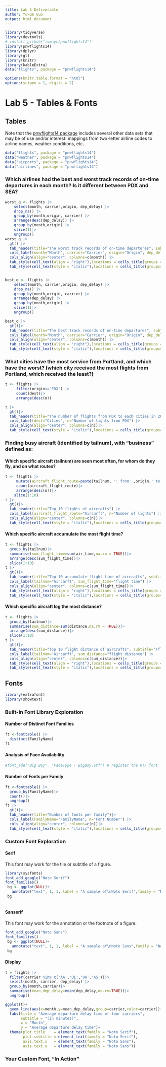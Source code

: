 ---
title: Lab 5 Deliverable
author: Yukun Guo
output: html_document
---

```{r setup, echo=FALSE, message=FALSE}
library(tidyverse)
library(devtools)
# install_github("ismayc/pnwflights14")
library(pnwflights14)
library(dplyr)
library(gt)
library(knitr)
library(kableExtra)
data("flights", package = "pnwflights14")

options(knitr.table.format = "html")
options(scipen = 1, digits = 2)
```

# Lab 5 - Tables & Fonts

## Tables

Note that the [pnwflights14 package](https://github.com/ismayc/pnwflights14) includes several other data sets that may be of use and/or interest: mappings from two-letter airline codes to airline names, weather conditions, etc.

```{r eval=FALSE}
data("flights", package = "pnwflights14")
data("weather", package = "pnwflights14")
data("airports", package = "pnwflights14")
data("airlines", package = "pnwflights14")
```

### Which airlines had the best and worst track records of on-time departures in each month? Is it different between PDX and SEA?

```{r}
worst_q <- flights |>
    select(month, carrier,origin, dep_delay) |>
    drop_na() |>
    group_by(month,origin, carrier) |>
    arrange(desc(dep_delay)) |>
    group_by(month,origin) |>
    slice(1)|>
    ungroup()
worst_q |> 
  gt() |>
  tab_header(title="The worst track records of on-time departures", subtitle="(Delay in minutes)")|>
  cols_label(month="Month", carrier="Carrier", origin="Origin", dep_delay="departure delay") |>
  cols_align(align="center", columns=c(month)) |>
  tab_style(cell_text(align = "right"),locations = cells_title(groups = c("subtitle"))) |> 
  tab_style(cell_text(style = "italic"),locations = cells_title(groups=c("title")))


best_q <- flights |>
    select(month, carrier,origin, dep_delay) |>
    drop_na() |>
    group_by(month,origin, carrier) |>
    arrange(dep_delay) |>
    group_by(month,origin) |>
    slice(1)|>
    ungroup()

best_q |> 
  gt()|>
  tab_header(title="The best track records of on-time departures", subtitle="(Delay in minutes)") |>
  cols_label(month="Month", carrier="Carrier", origin="Origin", dep_delay="departure delay") |>
  cols_align(align="center", columns=c(month)) |>
  tab_style(cell_text(align = "right"),locations = cells_title(groups = c("subtitle"))) |> 
  tab_style(cell_text(style = "italic"),locations = cells_title(groups=c("title")))

```

### What cities have the most service from Portland, and which have the worst? (which city received the most flights from Portland, which received the least?)
```{r}
t <- flights |>
     filter(origin=='PDX') |>
     count(dest)|>
     arrange(desc(n))

t |> 
  gt()|>
  tab_header(title="The number of flights from PDX to each cities in 2014") |>
  cols_label(dest="Cities", n="Number of lights from PDX") |>
  cols_align(align="center", columns=c(n))|>
  tab_style(cell_text(style = "italic"),locations = cells_title(groups=c("title")))

```


### Finding busy aircraft (identified by tailnum), with “business” defined as:

#### Which specific aircraft (tailnum) are seen most often, for whom do they fly, and on what routes?
```{r}
t <- flights |>
     mutate(aircraft_flight_route=paste(tailnum, ': from' ,origin,' to ', dest,sep = ''))|>
     count(aircraft_flight_route)|>
     arrange(desc(n))|>
    slice(1:10)
t |> 
  gt()|>
  tab_header(title="Top 10 flights of aircrafts") |>
  cols_label(aircraft_flight_route="Aircarft", n="Number of lights") |>
  cols_align(align="center", columns=c(n))|>
  tab_style(cell_text(style = "italic"),locations = cells_title(groups=c("title")))
```

#### Which specific aircraft accumulate the most flight time?
```{r}
t <- flights |>
  group_by(tailnum)|>
  summarise(sum_flight_time=sum(air_time,na.rm = TRUE))|>
  arrange(desc(sum_flight_time))|>
  slice(1:10)
t |> 
  gt()|>
  tab_header(title="Top 10 accumulate flight time of aircrafts", subtitle="(flight time in minutes)")|>
  cols_label(tailnum="Aircarft", sum_flight_time="flight time") |>
  cols_align(align="center", columns=c(sum_flight_time))|>
  tab_style(cell_text(align = "right"),locations = cells_title(groups = c("subtitle"))) |> 
  tab_style(cell_text(style = "italic"),locations = cells_title(groups=c("title")))
```


#### Which specific aircraft log the most distance?
```{r}
t <- flights |>
  group_by(tailnum)|>
  summarise(sum_distance=sum(distance,na.rm = TRUE))|>
  arrange(desc(sum_distance))|>
  slice(1:10)
t |> 
  gt()|>
  tab_header(title="Top 10 flight distance of aircrafts", subtitle="(flight distance in miles)")|>
  cols_label(tailnum="Aircarft", sum_distance="flight distance") |>
  cols_align(align="center", columns=c(sum_distance))|>
  tab_style(cell_text(align = "right"),locations = cells_title(groups = c("subtitle"))) |> 
  tab_style(cell_text(style = "italic"),locations = cells_title(groups=c("title")))
```

## Fonts

```{r echo=FALSE, message=FALSE}
library(extrafont)
library(showtext)
```

### Built-in Font Library Exploration

#### Number of Distinct Font Families
```{r}
ft <-fonttable() |>
  distinct(FamilyName)
ft
```

#### Analysis of Face Availability
```{r}
#font_add("Big Boy", "FaceType - BigBoy.otf") # register the OTF font
```

#### Number of Fonts per Family
```{r}
ft <-fonttable() |>
  group_by(FamilyName)|>
  count()|>
  ungroup()
ft |> 
  gt()|>
  tab_header(title="Number of fonts per family")|>
  cols_label(FamilyName="FamilyName", n="Font Number") |>
  cols_align(align="center", columns=c(n))|>
  tab_style(cell_text(style = "italic"),locations = cells_title(groups=c("title")))
```

### Custom Font Exploration

#### Serif
This font may work for the tile or subtitle of a figure.
```{r}
library(sysfonts)
font_add_google("Noto Serif")
font_families()
 bg <- ggplot(NULL)+
   annotate("text", 1, 1, label = "A sample of\nNoto Serif",family = "Noto Serif", size = 15)
 bg
 
```

#### Sanserif
This font may work for the annotation or the footnote of a figure.
```{r}
font_add_google("Noto Sans")
font_families()
 bg <- ggplot(NULL)+
   annotate("text", 1, 1, label = "A sample of\nNoto Sans",family = "Noto Sans", size = 15)
 bg
```

#### Display
```{r}
t = flights |>
  filter(carrier %in% c('AA','DL','UA','AS'))|>
  select(month, carrier, dep_delay) |>
  group_by(month,carrier)|>
  summarise(mean_dep_delay=mean(dep_delay,na.rm=TRUE))|>
  ungroup()

ggplot(t)+
  geom_line(aes(x=month,y=mean_dep_delay,group=carrier,color=carrier))+
  labs(title = "Average departure delay time of four carriers",
       subtitle = "(in minutes)",
       x = "Month",
       y = "Average departure delay time")+
  theme(plot.title    = element_text(family = "Noto Serif"),
        plot.subtitle = element_text(family = "Noto Serif"),
        axis.text.x   = element_text(family = "Noto Sans"),
        axis.text.y   = element_text(family = "Noto Sans"))

```

### Your Custom Font, "In Action"

